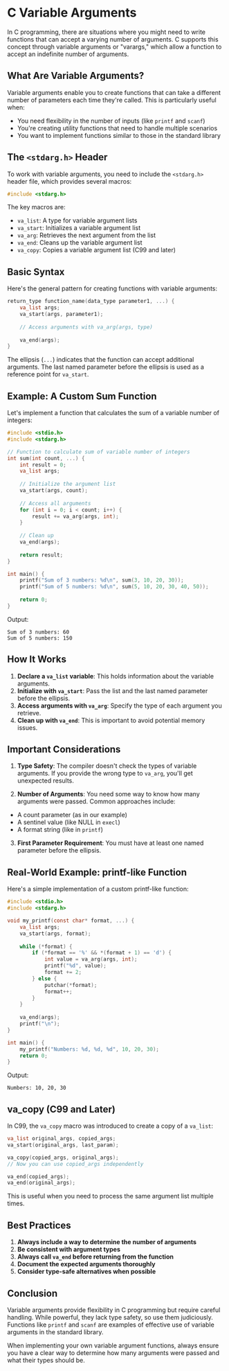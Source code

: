 # C Variable Arguments

In C programming, there are situations where you might need to write functions that can accept a varying number of arguments. C supports this concept through variable arguments or "varargs," which allow a function to accept an indefinite number of arguments.

## What Are Variable Arguments?

Variable arguments enable you to create functions that can take a different number of parameters each time they're called. This is particularly useful when:

- You need flexibility in the number of inputs (like `printf` and `scanf`)
- You're creating utility functions that need to handle multiple scenarios
- You want to implement functions similar to those in the standard library

## The `<stdarg.h>` Header

To work with variable arguments, you need to include the `<stdarg.h>` header file, which provides several macros:

```c
#include <stdarg.h>
```

The key macros are:

- `va_list`: A type for variable argument lists
- `va_start`: Initializes a variable argument list
- `va_arg`: Retrieves the next argument from the list
- `va_end`: Cleans up the variable argument list
- `va_copy`: Copies a variable argument list (C99 and later)

## Basic Syntax

Here's the general pattern for creating functions with variable arguments:

```c
return_type function_name(data_type parameter1, ...) {
    va_list args;
    va_start(args, parameter1);
    
    // Access arguments with va_arg(args, type)
    
    va_end(args);
}
```

The ellipsis (`...`) indicates that the function can accept additional arguments. The last named parameter before the ellipsis is used as a reference point for `va_start`.

## Example: A Custom Sum Function

Let's implement a function that calculates the sum of a variable number of integers:

```c
#include <stdio.h>
#include <stdarg.h>

// Function to calculate sum of variable number of integers
int sum(int count, ...) {
    int result = 0;
    va_list args;
    
    // Initialize the argument list
    va_start(args, count);
    
    // Access all arguments
    for (int i = 0; i < count; i++) {
        result += va_arg(args, int);
    }
    
    // Clean up
    va_end(args);
    
    return result;
}

int main() {
    printf("Sum of 3 numbers: %d\n", sum(3, 10, 20, 30));
    printf("Sum of 5 numbers: %d\n", sum(5, 10, 20, 30, 40, 50));
    
    return 0;
}
```

Output:
```
Sum of 3 numbers: 60
Sum of 5 numbers: 150
```

## How It Works

1. **Declare a `va_list` variable**: This holds information about the variable arguments.
2. **Initialize with `va_start`**: Pass the list and the last named parameter before the ellipsis.
3. **Access arguments with `va_arg`**: Specify the type of each argument you retrieve.
4. **Clean up with `va_end`**: This is important to avoid potential memory issues.

## Important Considerations

1. **Type Safety**: The compiler doesn't check the types of variable arguments. If you provide the wrong type to `va_arg`, you'll get unexpected results.

2. **Number of Arguments**: You need some way to know how many arguments were passed. Common approaches include:
- A count parameter (as in our example)
- A sentinel value (like NULL in `execl`)
- A format string (like in `printf`)

3. **First Parameter Requirement**: You must have at least one named parameter before the ellipsis.

## Real-World Example: printf-like Function

Here's a simple implementation of a custom printf-like function:

```c
#include <stdio.h>
#include <stdarg.h>

void my_printf(const char* format, ...) {
    va_list args;
    va_start(args, format);
    
    while (*format) {
        if (*format == '%' && *(format + 1) == 'd') {
            int value = va_arg(args, int);
            printf("%d", value);
            format += 2;
        } else {
            putchar(*format);
            format++;
        }
    }
    
    va_end(args);
    printf("\n");
}

int main() {
    my_printf("Numbers: %d, %d, %d", 10, 20, 30);
    return 0;
}
```

Output:
```
Numbers: 10, 20, 30
```

## va_copy (C99 and Later)

In C99, the `va_copy` macro was introduced to create a copy of a `va_list`:

```c
va_list original_args, copied_args;
va_start(original_args, last_param);

va_copy(copied_args, original_args);
// Now you can use copied_args independently

va_end(copied_args);
va_end(original_args);
```

This is useful when you need to process the same argument list multiple times.

## Best Practices

1. **Always include a way to determine the number of arguments**
2. **Be consistent with argument types**
3. **Always call `va_end` before returning from the function**
4. **Document the expected arguments thoroughly**
5. **Consider type-safe alternatives when possible**

## Conclusion

Variable arguments provide flexibility in C programming but require careful handling. While powerful, they lack type safety, so use them judiciously. Functions like `printf` and `scanf` are examples of effective use of variable arguments in the standard library.

When implementing your own variable argument functions, always ensure you have a clear way to determine how many arguments were passed and what their types should be.